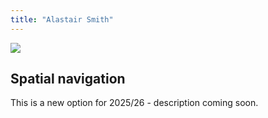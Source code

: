 ```yaml
---
title: "Alastair Smith"
---
```


![](images/smith.jpg)

## Spatial navigation

This is a new option for 2025/26 - description coming soon.
